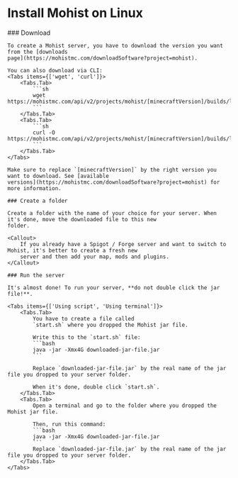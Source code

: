 
# Install Mohist on Linux

<Steps>
    ### Download

    To create a Mohist server, you have to download the version you want from the [downloads
    page](https://mohistmc.com/downloadSoftware?project=mohist).

    You can also download via CLI:
    <Tabs items={['wget', 'curl']}>
        <Tabs.Tab>
            ```sh
            wget https://mohistmc.com/api/v2/projects/mohist/[minecraftVersion]/builds/latest/download
            ```
        </Tabs.Tab>
        <Tabs.Tab>
            ```sh
            curl -O https://mohistmc.com/api/v2/projects/mohist/[minecraftVersion]/builds/latest/download
            ```
        </Tabs.Tab>
    </Tabs>

    Make sure to replace `[minecraftVersion]` by the right version you want to download. See [available
    versions](https://mohistmc.com/downloadSoftware?project=mohist) for more information.

    ### Create a folder

    Create a folder with the name of your choice for your server. When it's done, move the downloaded file to this new
    folder.

    <Callout>
        If you already have a Spigot / Forge server and want to switch to Mohist, it's better to create a fresh new
        server and then add your map, mods and plugins.
    </Callout>

    ### Run the server

    It's almost done! To run your server, **do not double click the jar file!**.

    <Tabs items={['Using script', 'Using terminal']}>
        <Tabs.Tab>
            You have to create a file called
            `start.sh` where you dropped the Mohist jar file.

            Write this to the `start.sh` file:
            ```bash
            java -jar -Xmx4G downloaded-jar-file.jar
            ```

            Replace `downloaded-jar-file.jar` by the real name of the jar file you dropped to your server folder.

            When it's done, double click `start.sh`.
        </Tabs.Tab>
        <Tabs.Tab>
            Open a terminal and go to the folder where you dropped the Mohist jar file.

            Then, run this command:
            ```bash
            java -jar -Xmx4G downloaded-jar-file.jar
            ```
            Replace `downloaded-jar-file.jar` by the real name of the jar file you dropped to your server folder.
        </Tabs.Tab>
    </Tabs>

</Steps>
